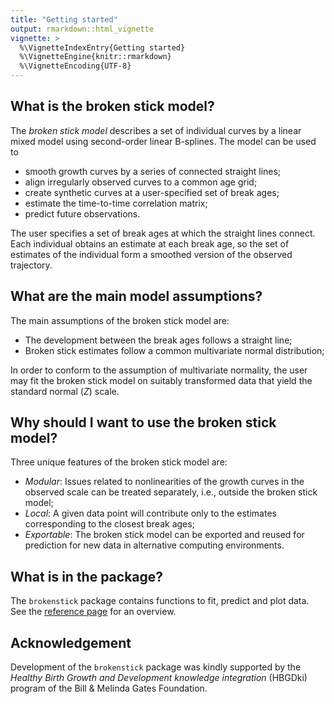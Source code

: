 ```yaml
---
title: "Getting started"
output: rmarkdown::html_vignette
vignette: >
  %\VignetteIndexEntry{Getting started}
  %\VignetteEngine{knitr::rmarkdown}
  %\VignetteEncoding{UTF-8}
---
```


## What is the broken stick model?

The *broken stick model* describes a set of individual curves by a linear mixed model using second-order linear B-splines. The model can be used to

- smooth growth curves by a series of connected straight lines;
- align irregularly observed curves to a common age grid;
- create synthetic curves at a user-specified set of break ages;
- estimate the time-to-time correlation matrix;
- predict future observations.

The user specifies a set of break ages at which the straight lines connect. Each individual obtains an estimate at each break age, so the set of estimates of the individual form a smoothed version of the observed trajectory. 

## What are the main model assumptions?

The main assumptions of the broken stick model are: 

- The development between the break ages follows a straight line;
- Broken stick estimates follow a common multivariate normal distribution;

In order to conform to the assumption of multivariate normality, the user may fit the broken stick model on suitably transformed data that yield the standard normal ($Z$) scale. 

## Why should I want to use the broken stick model?

Three unique features of the broken stick model are:

- *Modular*: Issues related to nonlinearities of the growth curves in the observed scale can be treated separately, i.e., outside the broken stick model;
- *Local*: A given data point will contribute only to the estimates corresponding to the closest break ages;
- *Exportable*: The broken stick model can be exported and reused for prediction for new data in alternative computing environments.

## What is in the package?

The `brokenstick` package contains functions to fit, predict and plot data. See the [reference page](https://growthcharts.org/brokenstick/reference/index.html) for an overview.

## Acknowledgement

Development of the `brokenstick` package was kindly supported by the *Healthy Birth Growth and Development knowledge integration* (HBGDki) program of the Bill & Melinda Gates Foundation.


